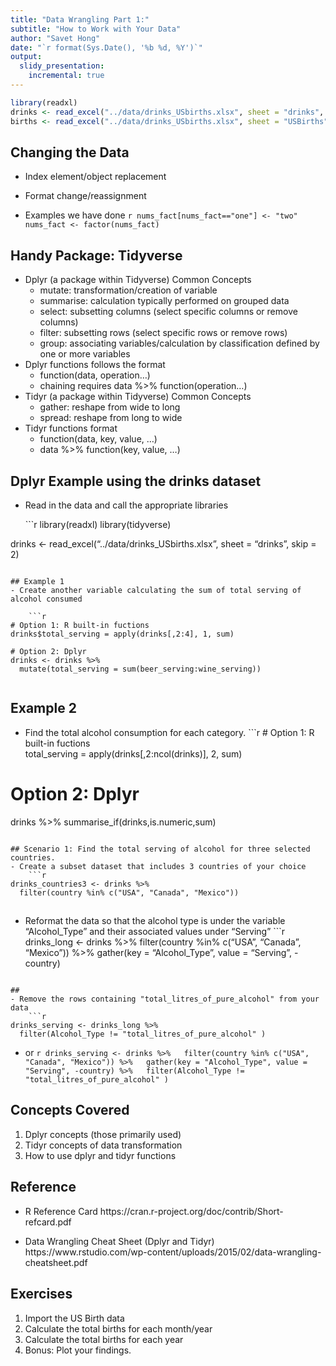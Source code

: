 ```yaml
---
title: "Data Wrangling Part 1:"
subtitle: "How to Work with Your Data"
author: "Savet Hong"
date: "`r format(Sys.Date(), '%b %d, %Y')`"
output:
  slidy_presentation:
    incremental: true
---
```



```r
library(readxl)
drinks <- read_excel("../data/drinks_USbirths.xlsx", sheet = "drinks", skip = 2)
births <- read_excel("../data/drinks_USbirths.xlsx", sheet = "USBirths", skip = 2)
```

## Changing the Data
- Index element/object replacement
- Format change/reassignment

- Examples we have done
    ```r

nums_fact[nums_fact=="one"] <- "two" 
nums_fact <- factor(nums_fact)
```    

## Handy Package: Tidyverse

- Dplyr (a package within Tidyverse) Common Concepts 
    + mutate: transformation/creation of variable
    + summarise: calculation typically performed on grouped data
    + select: subsetting columns (select specific columns or remove columns)
    + filter: subsetting rows (select specific rows or remove rows)
    + group: associating variables/calculation by classification defined by one or more variables

- Dplyr functions follows the format
    + function(data, operation...)
    + chaining requires 
    data %>%
    function(operation...)

- Tidyr (a package within Tidyverse) Common Concepts 
    + gather: reshape from wide to long
    + spread: reshape from long to wide
    
- Tidyr functions format
    + function(data, key, value, ...)
    + data %>% function(key, value, ...)

## Dplyr Example using the drinks dataset

- Read in the data and call the appropriate libraries

    ```r
library(readxl)
library(tidyverse)

drinks <- read_excel("../data/drinks_USbirths.xlsx", sheet = "drinks", skip = 2)
    
```  

## Example 1
- Create another variable calculating the sum of total serving of alcohol consumed

    ```r

# Option 1: R built-in fuctions    
drinks$total_serving = apply(drinks[,2:4], 1, sum)

# Option 2: Dplyr    
drinks <- drinks %>%
  mutate(total_serving = sum(beer_serving:wine_serving))
        
```

## Example 2
- Find the total alcohol consumption for each category.
    ```r

# Option 1: R built-in fuctions    
total_serving = apply(drinks[,2:ncol(drinks)], 2, sum)

# Option 2: Dplyr    
 drinks %>%
  summarise_if(drinks,is.numeric,sum)
        
```

## Scenario 1: Find the total serving of alcohol for three selected countries.
- Create a subset dataset that includes 3 countries of your choice
    ```r
drinks_countries3 <- drinks %>%
  filter(country %in% c("USA", "Canada", "Mexico"))
```

## 
- Reformat the data so that the alcohol type is under the variable "Alcohol_Type" and their associated values under "Serving"
    ```r
drinks_long <- drinks %>%
      filter(country %in% c("USA", "Canada", "Mexico")) %>%
      gather(key = "Alcohol_Type", value = "Serving", -country)
      
```

## 
- Remove the rows containing "total_litres_of_pure_alcohol" from your data
    ```r
drinks_serving <- drinks_long %>%
  filter(Alcohol_Type != "total_litres_of_pure_alcohol" )
```

- or
    ```r
drinks_serving <- drinks %>%
  filter(country %in% c("USA", "Canada", "Mexico")) %>%
  gather(key = "Alcohol_Type", value = "Serving", -country) %>%
  filter(Alcohol_Type != "total_litres_of_pure_alcohol" )
```


## Concepts Covered
1. Dplyr concepts (those primarily used)
2. Tidyr concepts of data transformation
3. How to use dplyr and tidyr functions


## Reference
- R Reference Card
https://cran.r-project.org/doc/contrib/Short-refcard.pdf

- Data Wrangling Cheat Sheet (Dplyr and Tidyr)
https://www.rstudio.com/wp-content/uploads/2015/02/data-wrangling-cheatsheet.pdf


## Exercises

1. Import the US Birth data
2. Calculate the total births for each month/year
3. Calculate the total births for each year
4. Bonus: Plot your findings.